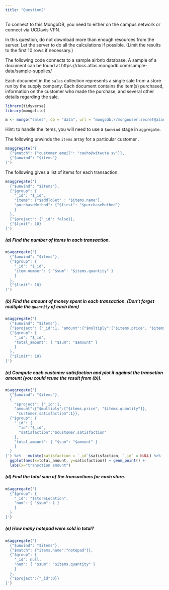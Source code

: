 ```yaml
---
title: "Question2"
---
```


To connect to this MongoDB, you need to either on the campus network or connect via UCDavis VPN.

In this question, do not download more than enough resources from the server. Let the server to do all the calculations if possible. (Limit the results to the first 10 rows if necessary.)

The following code connects to a sample airbnb database. A sample of a document can be found at
https://docs.atlas.mongodb.com/sample-data/sample-supplies/

Each document in the `sales` collection represents a single sale from a store run by the supply company. Each document contains the item(s) purchased, information on the customer who made the purchase, and several other details regarding the sale.


```r
library(tidyverse)
library(mongolite)

m <- mongo("sales", db = "data", url = "mongodb://mongouser:secret@alan.ucdavis.edu/data")
```

Hint: to handle the items, you will need to use a `$unwind` stage in `aggregate`.

The following unwinds the `items` array for a particular customer
.
```r
m$aggregate('[
  {"$match": {"customer.email": "cauho@witwuta.sv"}},
  {"$unwind": "$items"}
]')
```


The following gives a list of items for each transaction.
```r
m$aggregate('[
  {"$unwind": "$items"},
  {"$group": {
    "_id": "$_id",
    "items": {"$addToSet" : "$items.name"},
    "purchaseMethod": {"$first": "$purchaseMethod"}
    }
  },
  {"$project": {"_id": false}},
  {"$limit": 10}
]')
```



##### (a)  Find the number of items in each transaction.

```r
m$aggregate('[
  {"$unwind": "$items"},
  {"$group": { 
    "_id": "$_id", 
    "item number": { "$sum": "$items.quantity" }
    }
  },
  {"$limit": 10}
]')
```

##### (b) Find the amount of money spent in each transaction. (Don't forget multiple the `quantity` of each item)
```r
m$aggregate('[
  {"$unwind": "$items"},
  {"$project": {"_id":1, "amount":{"$multiply":["$items.price", "$items.quantity"]}}},
  {"$group": { 
    "_id": "$_id", 
    "total_amount": { "$sum": "$amount" }
    }
  },
  {"$limit": 10}
]')
```


##### (c) Compute each customer satisfaction and plot it against the transction amount (you could reuse the result from (b)).
```r
m$aggregate('[
  {"$unwind": "$items"},
  { 
    "$project": {"_id":1, 
    "amount":{"$multiply":["$items.price", "$items.quantity"]},
     "customer.satisfaction":1}},
  {"$group": { 
    "_id": {
      "id":"$_id",
      "satisfaction":"$customer.satisfaction"
    }, 
    "total_amount": { "$sum": "$amount" }
    }
  }
]') %>%   mutate(satisfaction = `_id`$satisfaction, `_id` = NULL) %>% 
  ggplot(aes(x=total_amount, y=satisfaction)) + geom_point() +
  labs(x="transction amount")
```



##### (d) Find the total sum of the transactions for each store.

```r
m$aggregate('[
  {"$group": { 
    "_id": "$storeLocation", 
    "num": { "$sum": 1 }
    }
  }
]')
```

##### (e) How many notepad were sold in total?

```r
m$aggregate('[
  {"$unwind": "$items"},
  {"$match": {"items.name":"notepad"}},
  {"$group": { 
    "_id": null, 
    "num": { "$sum": "$items.quantity" }
    }
  },
  {"$project":{"_id":0}}
]')
```
